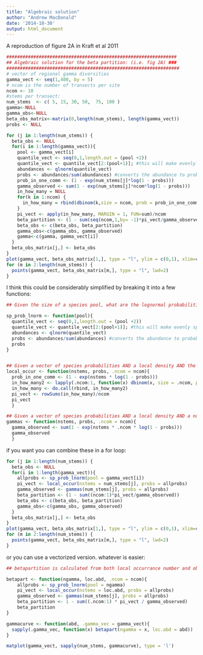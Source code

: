 ```yaml
---
title: "Algebraic solution"
author: "Andrew MacDonald"
date: '2014-10-30'
output: html_document
---
```


A reproduction of figure 2A in Kraft et al 2011

```r
###############################################################
## Algebraic solution for the beta partition: (i.e. fig 2A) ###
################################################################
# vector of regional gamma diversities
gamma_vect <- seq(1,400, by = 5)
# ncom is the number of transects per site
ncom <- 10
#stems per transect:
num_stems  <- c( 5, 15, 30, 50,  75, 100 )
gamma<-NULL
gamma_obs<-NULL
beta_obs_matrix<-matrix(0,length(num_stems), length(gamma_vect))
probs <- NULL
```

```r
for (j in 1:length(num_stems)) {
  beta_obs <- NULL
  for(i in 1:length(gamma_vect)){
    pool <- gamma_vect[i]
    quantile_vect <- seq(0,1,length.out = (pool +2))
    quantile_vect <- quantile_vect[2:(pool+1)]; #this will make evenly spaced draws from the lognormal species abundance distribution
    abundances <- qlnorm(quantile_vect)
    probs <- abundances/sum(abundances) #converts the abundance to probabilities
    prob_in_one_comm <- (1 - exp(num_stems[j]*log(1 - probs)))
    gamma_observed <- sum(1 - exp(num_stems[j]*ncom*log(1 - probs)))
    in_how_many = NULL
    for(k in 1:ncom) {
      in_how_many = rbind(dbinom(k,size = ncom, prob = prob_in_one_comm), in_how_many)
    }
    pi_vect <- apply(in_how_many, MARGIN = 1, FUN=sum)/ncom
    beta_partition <- (1 - sum(seq(ncom,1,by= -1)*pi_vect/gamma_observed))
    beta_obs <- c(beta_obs, beta_partition)
    gamma_obs<-c(gamma_obs, gamma_observed)
    gamma<-c(gamma, gamma_vect[i])
  }
  beta_obs_matrix[j,] <- beta_obs
}
plot(gamma_vect, beta_obs_matrix[1,], type = "l", ylim = c(0,1), xlim=c(0,300),xlab=expression(gamma-diversity), ylab=expression(beta -diversity), cex.lab=1.5, lwd=2, main="Algebraic solution")
for (m in 2:length(num_stems)) {
  points(gamma_vect, beta_obs_matrix[m,], type = "l", lwd=2)
}
```


I think this could be considerably simplified by breaking it into a few functions:

```r
## Given the size of a species pool, what are the lognormal probabilities of each species?

sp_prob_lnorm <- function(pool){
  quantile_vect <- seq(0,1,length.out = (pool +2))
  quantile_vect <- quantile_vect[2:(pool+1)]; #this will make evenly spaced draws from the lognormal species abundance distribution
  abundances <- qlnorm(quantile_vect)
  probs <- abundances/sum(abundances) #converts the abundance to probabilities
  probs
}


## Given a vector of species probabilities AND a local density AND the number of transects per community, what is the probability that a species occurs in a given community?
local_occur <- function(nstems, probs, .ncom = ncom){
  prob_in_one_comm <- (1 - exp(nstems * log(1 - probs)))
  in_how_many2 <- lapply(.ncom:1, function(x) dbinom(x, size = .ncom, prob = prob_in_one_comm))
  in_how_many <- do.call(rbind, in_how_many2)
  pi_vect <- rowSums(in_how_many)/ncom
  pi_vect
  }

## Given a vector of species probabilities AND a local density AND a number of transects per site, what is the observed gamma?
gammas <- function(nstems, probs, .ncom = ncom){
  gamma_observed <- sum(1 - exp(nstems * .ncom * log(1 - probs)))
  gamma_observed
  }
```

if you want you can combine these in a for loop:
```r
for (j in 1:length(num_stems)) {
  beta_obs <- NULL
  for(i in 1:length(gamma_vect)){
    allprobs <- sp_prob_lnorm(pool = gamma_vect[i])
    pi_vect <- local_occur(nstems = num_stems[j], probs = allprobs)
    gamma_observed <- gammas(num_stems[j], probs = allprobs)
    beta_partition <- (1 - sum((ncom:1)*pi_vect/gamma_observed))
    beta_obs <- c(beta_obs, beta_partition)
    gamma_obs<-c(gamma_obs, gamma_observed)
  }
  beta_obs_matrix[j,] <- beta_obs
}
plot(gamma_vect, beta_obs_matrix[1,], type = "l", ylim = c(0,1), xlim=c(0,300),xlab=expression(gamma-diversity), ylab=expression(beta -diversity), cex.lab=1.5, lwd=2, main="Algebraic solution")
for (m in 2:length(num_stems)) {
  points(gamma_vect, beta_obs_matrix[m,], type = "l", lwd=2)
}
```


or you can use a vectorized version. whatever is easier:
```r
## betapartition is calculated from both local occurrance number and observed gamma, AND the number of local samples:

betapart <- function(ngamma, loc.abd, .ncom = ncom){
    allprobs <- sp_prob_lnorm(pool = ngamma)
    pi_vect <- local_occur(nstems = loc.abd, probs = allprobs)
    gamma_observed <- gammas(num_stems[j], probs = allprobs)
    beta_partition <- 1 - sum((.ncom:1) * pi_vect / gamma_observed)
    beta_partition
}

gammacurve <- function(abd, .gamma_vec = gamma_vect){
  sapply(.gamma_vec, function(x) betapart(ngamma = x, loc.abd = abd))
}

matplot(gamma_vect, sapply(num_stems, gammacurve), type = 'l')
```

